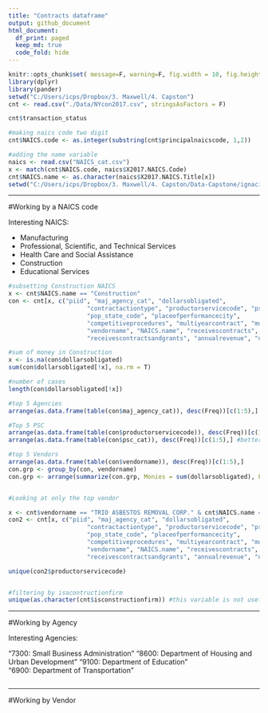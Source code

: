 ```yaml
---
title: "Contracts dataframe"
output: github_document
html_document:
  df_print: paged
  keep_md: true
  code_fold: hide
---
```


```r
knitr::opts_chunk$set( message=F, warning=F, fig.width = 10, fig.height = 10 )
library(dplyr)
library(pander)
setwd("C:/Users/icps/Dropbox/3. Maxwell/4. Capston")
cnt <- read.csv("./Data/NYcon2017.csv", stringsAsFactors = F)

cnt$transaction_status

#making naics code two digit
cnt$NAICS.code <- as.integer(substring(cnt$principalnaicscode, 1,2))

#adding the name variable
naics <- read.csv("NAICS_cat.csv")
x <- match(cnt$NAICS.code, naics$X2017.NAICS.Code)
cnt$NAICS.name <- as.character(naics$X2017.NAICS.Title[x])
setwd("C:/Users/icps/Dropbox/3. Maxwell/4. Capston/Data-Capstone/ignacio")

```


***

#Working by a NAICS code

Interesting NAICS:

* Manufacturing
* Professional, Scientific, and Technical Services
* Health Care and Social Assistance
* Construction
* Educational Services

```r
#subsetting Construction NAICS
x <- cnt$NAICS.name == "Construction"
con <- cnt[x, c("piid", "maj_agency_cat", "dollarsobligated", 
                      "contractactiontype", "productorservicecode", "psc_cat",
                      "pop_state_code", "placeofperformancecity", 
                      "competitiveprocedures", "multiyearcontract", "multipleorsingleawardidc", 
                      "vendorname", "NAICS.name", "receivescontracts", "receivesgrants",
                      "receivescontractsandgrants", "annualrevenue", "numberofemployees", "isconstructionfirm")]

#sum of money in Construction
x <- is.na(con$dollarsobligated)
sum(con$dollarsobligated[!x], na.rm = T)

#number of cases
length(con$dollarsobligated[!x])

#top 5 Agencies
arrange(as.data.frame(table(con$maj_agency_cat)), desc(Freq))[c(1:5),]

#Top 5 PSC
arrange(as.data.frame(table(con$productorservicecode)), desc(Freq))[c(1:5),]
arrange(as.data.frame(table(con$psc_cat)), desc(Freq))[c(1:5),] #better to use this code!

#top 5 Vendors
arrange(as.data.frame(table(con$vendorname)), desc(Freq))[c(1:5),]
con.grp <- group_by(con, vendorname)
con.grp <- arrange(summarize(con.grp, Monies = sum(dollarsobligated), Freq = n()), desc(Monies))


#Looking at only the top vendor

x <- cnt$vendorname == "TRIO ASBESTOS REMOVAL CORP." & cnt$NAICS.name == "Construction"
con2 <- cnt[x, c("piid", "maj_agency_cat", "dollarsobligated", 
                      "contractactiontype", "productorservicecode", "psc_cat",
                      "pop_state_code", "placeofperformancecity", 
                      "competitiveprocedures", "multiyearcontract", "multipleorsingleawardidc", 
                      "vendorname", "NAICS.name", "receivescontracts", "receivesgrants",
                      "receivescontractsandgrants", "annualrevenue", "numberofemployees", "isconstructionfirm")]

unique(con2$productorservicecode)


#filtering by isacontructionfirm
unique(as.character(cnt$isconstructionfirm)) #this variable is not useful

```

***

#Working by Agency

Interesting Agencies:

"7300: Small Business Administration" 
"8600: Department of Housing and Urban Development"
"9100: Department of Education"  
"6900: Department of Transportation"

```r

```

***

#Working by Vendor

```r


```
